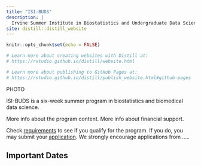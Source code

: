 ```yaml
---
title: "ISI-BUDS"
description: |
  Irvine Summer Institute in Biostatistics and Undergraduate Data Science
site: distill::distill_website
---
```


```r
knitr::opts_chunk$set(echo = FALSE)

# Learn more about creating websites with Distill at:
# https://rstudio.github.io/distill/website.html

# Learn more about publishing to GitHub Pages at:
# https://rstudio.github.io/distill/publish_website.html#github-pages

```

PHOTO

ISI-BUDS is a six-week summer program in biostatistics and biomedical data science. 

More info about the program content.
More info about financial support.


Check [requirements](requirements.html) to see if you qualify for the program. If you do, you may submit your [application](). We strongly encourage applications from .....

## Important Dates




